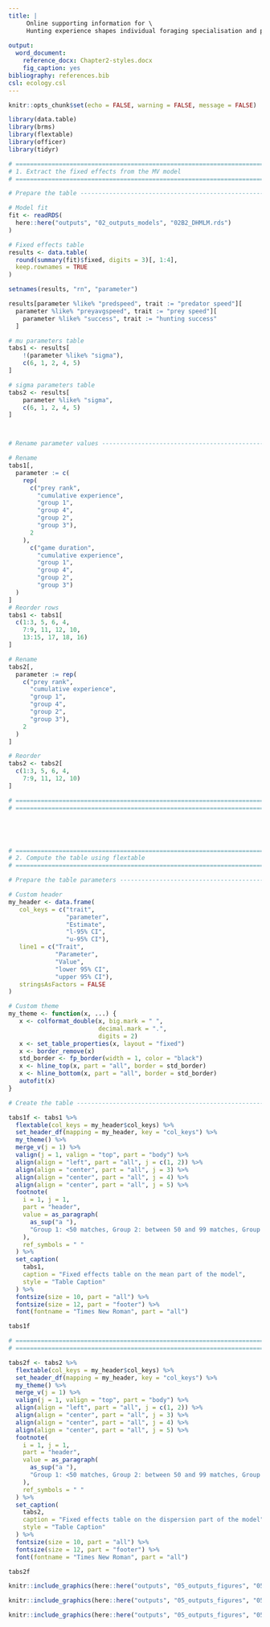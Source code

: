 ```yaml
---
title: |
     Online supporting information for \
     Hunting experience shapes individual foraging specialisation and predator-prey interactions in an online videogame
    
output: 
  word_document:
    reference_docx: Chapter2-styles.docx
    fig_caption: yes
bibliography: references.bib
csl: ecology.csl
---
```


```r

knitr::opts_chunk$set(echo = FALSE, warning = FALSE, message = FALSE)

library(data.table)
library(brms)
library(flextable)
library(officer)
library(tidyr)

```



\newpage

```r

# ===========================================================================
# 1. Extract the fixed effects from the MV model
# ===========================================================================

# Prepare the table ---------------------------------------------------------

# Model fit
fit <- readRDS(
  here::here("outputs", "02_outputs_models", "02B2_DHMLM.rds")
)

# Fixed effects table
results <- data.table(
  round(summary(fit)$fixed, digits = 3)[, 1:4],
  keep.rownames = TRUE
)

setnames(results, "rn", "parameter")

results[parameter %like% "predspeed", trait := "predator speed"][
  parameter %like% "preyavgspeed", trait := "prey speed"][
    parameter %like% "success", trait := "hunting success"
  ]

# mu parameters table
tabs1 <- results[
    !(parameter %like% "sigma"),
    c(6, 1, 2, 4, 5)
]

# sigma parameters table
tabs2 <- results[
    parameter %like% "sigma",
    c(6, 1, 2, 4, 5)
]



# Rename parameter values ---------------------------------------------------

# Rename
tabs1[,
  parameter := c(
    rep(
      c("prey rank",
        "cumulative experience",
        "group 1",
        "group 4",
        "group 2",
        "group 3"),
      2
    ),
      c("game duration",
        "cumulative experience",
        "group 1",
        "group 4",
        "group 2",
        "group 3")
  )
]
# Reorder rows
tabs1 <- tabs1[
  c(1:3, 5, 6, 4,
    7:9, 11, 12, 10,
    13:15, 17, 18, 16)
]

# Rename
tabs2[,
  parameter := rep(
    c("prey rank",
      "cumulative experience",
      "group 1",
      "group 4",
      "group 2",
      "group 3"),
    2
  )
]

# Reorder
tabs2 <- tabs2[
  c(1:3, 5, 6, 4,
    7:9, 11, 12, 10)
]

# ===========================================================================
# ===========================================================================





# ===========================================================================
# 2. Compute the table using flextable
# ===========================================================================

# Prepare the table parameters ----------------------------------------------

# Custom header
my_header <- data.frame(
   col_keys = c("trait",
                "parameter",
                "Estimate",
                "l-95% CI",
                "u-95% CI"),
   line1 = c("Trait",
             "Parameter",
             "Value",
             "lower 95% CI",
             "upper 95% CI"),
   stringsAsFactors = FALSE
)

# Custom theme
my_theme <- function(x, ...) {
   x <- colformat_double(x, big.mark = " ",
                         decimal.mark = ".",
                         digits = 2)
   x <- set_table_properties(x, layout = "fixed")
   x <- border_remove(x)
   std_border <- fp_border(width = 1, color = "black")
   x <- hline_top(x, part = "all", border = std_border)
   x <- hline_bottom(x, part = "all", border = std_border)
   autofit(x)
}

```


```r
# Create the table ----------------------------------------------------------

tabs1f <- tabs1 %>%
  flextable(col_keys = my_header$col_keys) %>%
  set_header_df(mapping = my_header, key = "col_keys") %>%
  my_theme() %>%
  merge_v(j = 1) %>%
  valign(j = 1, valign = "top", part = "body") %>%
  align(align = "left", part = "all", j = c(1, 2)) %>%
  align(align = "center", part = "all", j = 3) %>%
  align(align = "center", part = "all", j = 4) %>%
  align(align = "center", part = "all", j = 5) %>%
  footnote(
    i = 1, j = 1,
    part = "header",
    value = as_paragraph(
      as_sup("a "),
      "Group 1: <50 matches, Group 2: between 50 and 99 matches, Group 3: between 100 and 299 matches, Group 4: > 299"
    ),
    ref_symbols = " "
  ) %>%
  set_caption(
    tabs1,
    caption = "Fixed effects table on the mean part of the model",
    style = "Table Caption"
  ) %>%
  fontsize(size = 10, part = "all") %>%
  fontsize(size = 12, part = "footer") %>%
  font(fontname = "Times New Roman", part = "all")

tabs1f

# ===========================================================================
# ===========================================================================

```

\newpage

```r

tabs2f <- tabs2 %>%
  flextable(col_keys = my_header$col_keys) %>%
  set_header_df(mapping = my_header, key = "col_keys") %>%
  my_theme() %>%
  merge_v(j = 1) %>%
  valign(j = 1, valign = "top", part = "body") %>%
  align(align = "left", part = "all", j = c(1, 2)) %>%
  align(align = "center", part = "all", j = 3) %>%
  align(align = "center", part = "all", j = 4) %>%
  align(align = "center", part = "all", j = 5) %>%
  footnote(
    i = 1, j = 1,
    part = "header",
    value = as_paragraph(
      as_sup("a "),
      "Group 1: <50 matches, Group 2: between 50 and 99 matches, Group 3: between 100 and 299 matches, Group 4: > 299"
    ),
    ref_symbols = " "
  ) %>%
  set_caption(
    tabs2,
    caption = "Fixed effects table on the dispersion part of the model",
    style = "Table Caption"
  ) %>%
  fontsize(size = 10, part = "all") %>%
  fontsize(size = 12, part = "footer") %>%
  font(fontname = "Times New Roman", part = "all")

tabs2f

```

\newpage

```r

knitr::include_graphics(here::here("outputs", "05_outputs_figures", "05_figureS1.png"))

```


```r

knitr::include_graphics(here::here("outputs", "05_outputs_figures", "05_figureS2.png"))

```


```r

knitr::include_graphics(here::here("outputs", "05_outputs_figures", "05_figureS4.png"))

```
